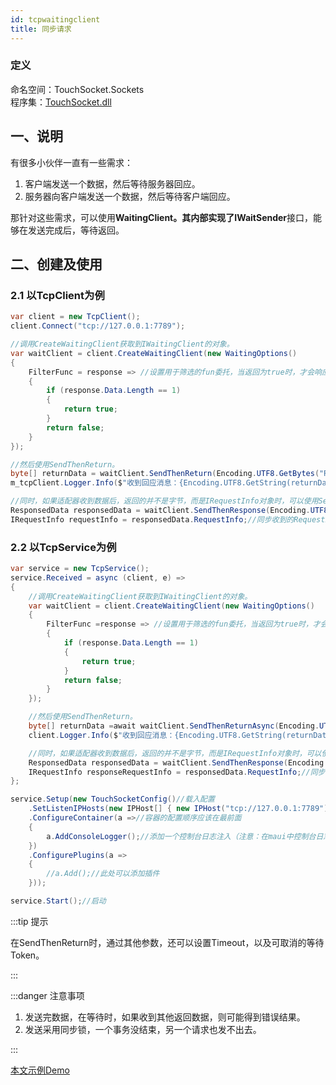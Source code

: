 ```yaml
---
id: tcpwaitingclient
title: 同步请求
---
```


### 定义

命名空间：TouchSocket.Sockets <br/>
程序集：[TouchSocket.dll](https://www.nuget.org/packages/TouchSocket)

## 一、说明

有很多小伙伴一直有一些需求：

1. 客户端发送一个数据，然后等待服务器回应。
2. 服务器向客户端发送一个数据，然后等待客户端回应。

那针对这些需求，可以使用**WaitingClient。**其内部实现了**IWaitSender**接口，能够在发送完成后，等待返回。

## 二、创建及使用

### 2.1 以TcpClient为例

```csharp showLineNumbers
var client = new TcpClient();
client.Connect("tcp://127.0.0.1:7789");

//调用CreateWaitingClient获取到IWaitingClient的对象。
var waitClient = client.CreateWaitingClient(new WaitingOptions()
{
    FilterFunc = response => //设置用于筛选的fun委托，当返回为true时，才会响应返回
    {
        if (response.Data.Length == 1)
        {
            return true;
        }
        return false;
    }
});

//然后使用SendThenReturn。
byte[] returnData = waitClient.SendThenReturn(Encoding.UTF8.GetBytes("RRQM"));
m_tcpClient.Logger.Info($"收到回应消息：{Encoding.UTF8.GetString(returnData)}");

//同时，如果适配器收到数据后，返回的并不是字节，而是IRequestInfo对象时，可以使用SendThenResponse.
ResponsedData responsedData = waitClient.SendThenResponse(Encoding.UTF8.GetBytes("RRQM"));
IRequestInfo requestInfo = responsedData.RequestInfo;//同步收到的RequestInfo
```

### 2.2 以TcpService为例

```csharp showLineNumbers
var service = new TcpService();
service.Received = async (client, e) =>
{
    //调用CreateWaitingClient获取到IWaitingClient的对象。
    var waitClient = client.CreateWaitingClient(new WaitingOptions()
    {
        FilterFunc =response => //设置用于筛选的fun委托，当返回为true时，才会响应返回
        {
            if (response.Data.Length == 1)
            {
                return true;
            }
            return false;
        }
    });

    //然后使用SendThenReturn。
    byte[] returnData =await waitClient.SendThenReturnAsync(Encoding.UTF8.GetBytes("RRQM"));
    client.Logger.Info($"收到回应消息：{Encoding.UTF8.GetString(returnData)}");

    //同时，如果适配器收到数据后，返回的并不是字节，而是IRequestInfo对象时，可以使用SendThenResponse.
    ResponsedData responsedData = waitClient.SendThenResponse(Encoding.UTF8.GetBytes("RRQM"));
    IRequestInfo responseRequestInfo = responsedData.RequestInfo;//同步收到的RequestInfo
};

service.Setup(new TouchSocketConfig()//载入配置     
    .SetListenIPHosts(new IPHost[] { new IPHost("tcp://127.0.0.1:7789"), new IPHost(7790) })//同时监听两个地址
    .ConfigureContainer(a =>//容器的配置顺序应该在最前面
    {
        a.AddConsoleLogger();//添加一个控制台日志注入（注意：在maui中控制台日志不可用）
    })
    .ConfigurePlugins(a =>
    {
        //a.Add();//此处可以添加插件
    }));

service.Start();//启动
```

:::tip 提示

在SendThenReturn时，通过其他参数，还可以设置Timeout，以及可取消的等待Token。

:::  

:::danger 注意事项

1. 发送完数据，在等待时，如果收到其他返回数据，则可能得到错误结果。
2. 发送采用同步锁，一个事务没结束，另一个请求也发不出去。

:::

[本文示例Demo](https://gitee.com/RRQM_Home/TouchSocket/tree/master/examples/Tcp/TcpWaitingClientWinFormsApp)